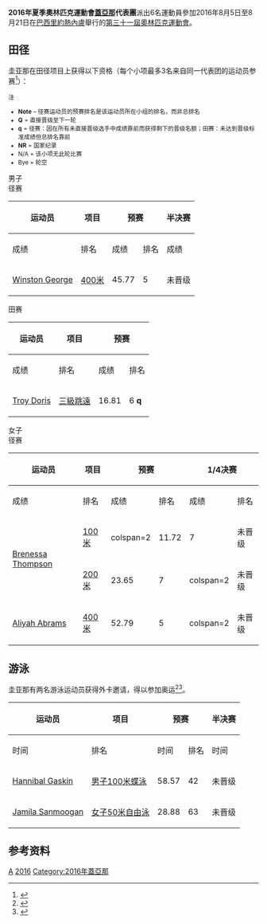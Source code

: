 {{NoteTA|G1=Sports}}
{{Infobox Country Olympics
|NOC=GUY
|games=2016年夏季
|competitors=6
|sports=2
|flagbearer=[[2016年夏季奧林匹克運動會入場旗手|开幕式]]：[[Hannibal_Gaskin|Hannibal Gaskin]]（游泳）<ref>{{cite web |title=The Flagbearers for the Rio 2016 Opening Ceremony |url=https://stillmed.olympic.org/media/Document%20Library/OlympicOrg/News/2016/08/2016-08-05-Rio-2016-Opening-Ceremony-Flag-Bearers.pdf |publisher=[[国际奥林匹克委员会|International Olympic Committee]] |accessdate=2016-08-05 |date=2016-08-05 |archiveurl=https://web.archive.org/web/20160816094229/https://stillmed.olympic.org/media/Document%20Library/OlympicOrg/News/2016/08/2016-08-05-Rio-2016-Opening-Ceremony-Flag-Bearers.pdf |archivedate=2016-08-16 |deadurl=yes }}</ref><br/>闭幕式：[[Troy_Doris|Troy Doris]]（田径）<ref>{{cite web|title=The Flagbearers for the Rio 2016 Closing Ceremony|url=https://stillmed.olympic.org/media/Document%20Library/OlympicOrg/News/2016/08/2016-08-21-Rio-2016-Closing-Ceremony-Flag-Bearers.pdf|publisher=International Olympic Committee|accessdate=2016-09-22|date=2016-08-21|archiveurl=https://web.archive.org/web/20160822094245/https://stillmed.olympic.org/media/Document%20Library/OlympicOrg/News/2016/08/2016-08-21-Rio-2016-Closing-Ceremony-Flag-Bearers.pdf|archivedate=2016-08-22|dead-url=no}}</ref>
|officials=
|gold=
|silver=
|bronze=
}}

'''2016年夏季奧林匹克運動會[[蓋亞那|蓋亞那]]代表團'''派出6名運動員參加2016年8月5日至8月21日在[[巴西|巴西]][[里約熱內盧|里約熱內盧]]舉行的[[2016年夏季奧林匹克運動會|第三十一屆奧林匹克運動會]]。

==田径==
{{main|2016年夏季奥林匹克运动会田径比赛}} 
圭亚那在田径项目上获得以下资格（每个小项最多3名来自同一代表团的运动员参赛<ref>{{cite web|title=IAAF Games of the XXX Olympiad – Rio 2016 Entry Standards|url=http://www.insidethegames.biz/media/file/559/IAAF%20Rio%202016%20standards.pdf|publisher=[[国际田径联合会|IAAF]]|accessdate=2015-04-18|archive-date=2016-07-07|archive-url=https://web.archive.org/web/20160707211107/http://www.insidethegames.biz/media/file/559/IAAF%20Rio%202016%20standards.pdf|dead-url=no}}</ref>）：

<small>
;注
*'''Note''' – 径赛运动员的预赛排名是该运动员所在小组的排名，而非总排名
*'''Q''' = 直接晋级至下一轮
*'''q''' = 径赛：因在所有未直接晋级选手中成绩靠前而获得剩下的晋级名额；田赛：未达到晋级标准成绩但总排名靠前
*'''NR''' = 国家纪录
*N/A = 该小项无此轮比赛
*Bye = 轮空
</small>

;男子
;径赛
{| class="wikitable" style="font-size:90%"
|-
!rowspan="2"|运动员
!rowspan="2"|项目
!colspan="2"|预赛
!colspan="2"|半决赛
!colspan="2"|决赛
|-style="font-size:95%"
!成绩
!排名
!成绩
!排名
!成绩
!排名
|-align=center
|align=left|[[Winston_George|Winston George]]
|align=left|[[2016年夏季奧林匹克運動會田徑男子400公尺比賽|400米]]
|45.77
|5
|colspan=4|未晋级
|}

;田赛
{|class=wikitable style="font-size:90%"
|-
!rowspan="2"|运动员
!rowspan="2"|项目
!colspan="2"|预赛
!colspan="2"|决赛
|-style="font-size:95%"
!成绩
!排名
!成绩
!排名
|-align=center
|align=left|[[Troy_Doris|Troy Doris]]
|align=left|[[2016年夏季奧林匹克運動會田徑男子三級跳遠比賽|三級跳遠]]
|16.81
|6 '''q'''
|16.90
|7
|}

;女子
;径赛
{| class="wikitable" style="font-size:90%"
|-
!rowspan="2"|运动员
!rowspan="2"|项目
!colspan="2"|预赛
!colspan="2"|1/4决赛
!colspan="2"|半决赛
!colspan="2"|决赛
|-style="font-size:95%"
!成绩
!排名
!成绩
!排名
!成绩
!排名
!成绩
!排名
|-align=center
|align=left rowspan=2|[[Brenessa_Thompson|Brenessa Thompson]]
|align=left|[[2016年夏季奧林匹克運動會田徑女子100公尺比賽|100米]]
|colspan=2 {{n/a|轮空}}
|11.72
|7
|colspan=4|未晋级
|-align=center
|align=left|[[2016年夏季奧林匹克運動會田徑女子200公尺比賽|200米]]
|23.65
|7
|colspan=2 {{n/a}}
|colspan=4|未晋级
|-align=center
|align=left|[[Aliyah_Abrams|Aliyah Abrams]]
|align=left|[[2016年夏季奧林匹克運動會田徑女子400公尺比賽|400米]]
|52.79
|5
|colspan=2 {{n/a}}
|colspan=4|未晋级
|}

==游泳==
{{main|2016年夏季奥林匹克运动会游泳比赛}}
圭亚那有两名游泳运动员获得外卡邀请，得以参加奥运<ref>{{cite web|title=Ready for Rio SPIRE swimmers train for 2016 Summer Olympics|url=http://www.starbeacon.com/sports/local_sports/ready-for-rio/article_5c3a11cc-0d9c-5878-8550-37ef3161f1fa.html|publisher=Star Beacon|accessdate=2016-07-18|archive-date=2019-11-06|archive-url=https://web.archive.org/web/20191106123207/https://www.starbeacon.com/sports/local_sports/ready-for-rio/article_5c3a11cc-0d9c-5878-8550-37ef3161f1fa.html|dead-url=no}}</ref><ref>{{cite news|title=York YMCA swimmer to race at Olympics for Grenada|url=http://www.ydr.com/story/sports/2016/07/18/york-ymca-swimmer-race-olympics-grenada/87156918/|publisher=York Daily Record|accessdate=2016-07-18|archive-date=2021-02-27|archive-url=https://web.archive.org/web/20210227002952/https://www.ydr.com/story/sports/2016/07/18/york-ymca-swimmer-race-olympics-grenada/87156918/}}</ref>。

{|class=wikitable style="font-size:90%"
|-
!rowspan="2"|运动员
!rowspan="2"|项目
!colspan="2"|预赛
!colspan="2"|半决赛
!colspan="2"|决赛
|-style="font-size:95%"
!时间
!排名
!时间
!排名
!时间
!排名
|-align=center
|align=left|[[Hannibal_Gaskin|Hannibal Gaskin]]
|align=left|[[2016年夏季奧林匹克運動會男子100公尺蝶式比賽|男子100米蝶泳]]
|58.57
|42
|colspan=4|未晋级
|-align=center
|align=left|[[Jamila_Sanmoogan|Jamila Sanmoogan]]
|align=left|[[2016年夏季奧林匹克運動會女子50公尺自由式比賽|女子50米自由泳]]
|28.88
|63
|colspan=4|未晋级
|}

==参考资料==
{{reflist}}

{{Nations at the 2016 Summer Olympics}}

[[Category:2016年夏季奧林匹克運動會代表團|A]]
[[Category:夏季奧林匹克運動會蓋亞那代表團|2016]]
[[Category:2016年蓋亞那|Category:2016年蓋亞那]]